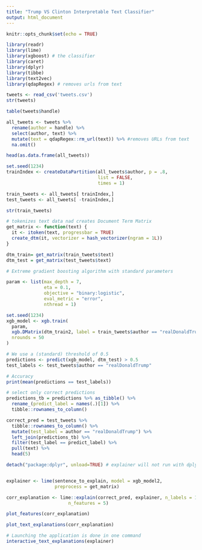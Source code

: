 ```yaml
---
title: "Trump VS Clinton Interpretable Text Classifier"
output: html_document
---
```


```r
knitr::opts_chunk$set(echo = TRUE)
```


```r
library(readr)
library(lime)
library(xgboost) # the classifier
library(caret)
library(dplyr)
library(tibbe)
library(text2vec) 
library(qdapRegex) # removes urls from text
```


```r
tweets <- read_csv('tweets.csv')
str(tweets)
```

```r
table(tweets$handle)
```


```r
all_tweets <- tweets %>% 
  rename(author = handle) %>% 
  select(author, text) %>% 
  mutate(text = qdapRegex::rm_url(text)) %>% #removes URLs from text
  na.omit()

head(as.data.frame(all_tweets))
```

```r
set.seed(1234)
trainIndex <- createDataPartition(all_tweets$author, p = .8, 
                                  list = FALSE, 
                                  times = 1)

train_tweets <- all_tweets[ trainIndex,]
test_tweets <- all_tweets[ -trainIndex,]

str(train_tweets)
```



```r
# tokenizes text data nad creates Document Term Matrix
get_matrix <- function(text) {
  it <- itoken(text, progressbar = TRUE)
  create_dtm(it, vectorizer = hash_vectorizer(ngram = 1L))
}

dtm_train= get_matrix(train_tweets$text)
dtm_test = get_matrix(test_tweets$text)

# Extreme gradient boosting algorithm with standard parameters

param <- list(max_depth = 7, 
              eta = 0.1, 
              objective = "binary:logistic", 
              eval_metric = "error", 
              nthread = 1)

set.seed(1234)
xgb_model <- xgb.train(
  param, 
  xgb.DMatrix(dtm_train2, label = train_tweets$author == "realDonaldTrump"),
  nrounds = 50
)
```


```r
# We use a (standard) threshold of 0.5
predictions <- predict(xgb_model, dtm_test) > 0.5
test_labels <- test_tweets$author == "realDonaldTrump"

# Accuracy
print(mean(predictions == test_labels))
```


```r
# select only correct predictions
predictions_tb = predictions %>% as_tibble() %>% 
  rename_(predict_label = names(.)[1]) %>%
  tibble::rownames_to_column()

correct_pred = test_tweets %>%
  tibble::rownames_to_column() %>% 
  mutate(test_label = author == "realDonaldTrump") %>%
  left_join(predictions_tb) %>%
  filter(test_label == predict_label) %>% 
  pull(text) %>% 
  head(5)
```




```r
detach("package:dplyr", unload=TRUE) # explainer will not run with dplyr in the workspace


explainer <- lime(sentence_to_explain, model = xgb_model2, 
                  preprocess = get_matrix)

corr_explanation <- lime::explain(correct_pred, explainer, n_labels = 1, 
                       n_features = 5)
```


```r
plot_features(corr_explanation)
```

```r
plot_text_explanations(corr_explanation)
```


```r
# Launching the application is done in one command
interactive_text_explanations(explainer)
```



